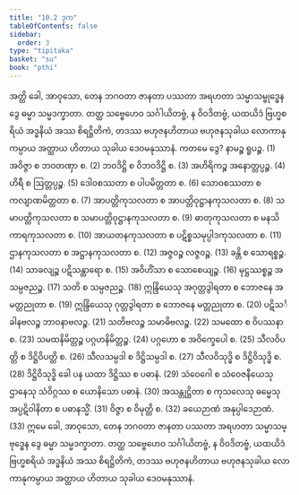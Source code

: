 ```yaml
---
title: "10.2 ဒုက"
tableOfContents: false
sidebar:
  order: 3
type: "tipitaka"
basket: "su"
book: "pthi"
---
```



<DynamicBreadcrumb />

<Division number="304" book="pthi">

<Paragraph number="783" book="pthi">
အတ္ထိ ခေါ, အာဝုသော, တေန ဘဂဝတာ ဇာနတာ ပဿတာ အရဟတာ သမ္မာသမ္ဗုဒ္ဓေန ဒွေ ဓမ္မာ သမ္မဒက္ခာတာ. တတ္ထ သဗ္ဗေဟေဝ သင်္ဂါယိတဗ္ဗံ, န ဝိဝဒိတဗ္ဗံ, ယထယိဒံ ဗြဟ္မစရိယံ အဒ္ဓနိယံ အဿ စိရဋ္ဌိတိကံ, တဒဿ ဗဟုဇနဟိတာယ ဗဟုဇနသုခါယ လောကာနုကမ္ပာယ အတ္ထာယ ဟိတာယ သုခါယ ဒေဝမနုဿာနံ. ကတမေ ဒွေ?
</Paragraph>

<Paragraph number="784" book="pthi">
နာမဉ္စ ရူပဉ္စ. (1)
</Paragraph>

<Paragraph number="785" book="pthi">
အဝိဇ္ဇာ စ ဘဝတဏှာ စ. (2)
</Paragraph>

<Paragraph number="786" book="pthi">
ဘဝဒိဋ္ဌိ စ ဝိဘဝဒိဋ္ဌိ စ. (3)
</Paragraph>

<Paragraph number="787" book="pthi">
အဟိရိကဉ္စ အနောတ္တပ္ပဉ္စ. (4)
</Paragraph>

<Paragraph number="788" book="pthi">
ဟိရီ စ ဩတ္တပ္ပဉ္စ. (5)
</Paragraph>

<Paragraph number="789" book="pthi">
ဒေါဝစဿတာ စ ပါပမိတ္တတာ စ. (6)
</Paragraph>

<Paragraph number="790" book="pthi">
သောဝစဿတာ စ ကလျာဏမိတ္တတာ စ. (7)
</Paragraph>

<Paragraph number="791" book="pthi">
အာပတ္တိကုသလတာ စ အာပတ္တိဝုဋ္ဌာနကုသလတာ စ. (8)
</Paragraph>

<Paragraph number="792" book="pthi">
သမာပတ္တိကုသလတာ စ သမာပတ္တိဝုဋ္ဌာနကုသလတာ စ. (9)
</Paragraph>

<Paragraph number="793" book="pthi">
ဓာတုကုသလတာ စ မနသိကာရကုသလတာ စ. (10)
</Paragraph>

<Paragraph number="794" book="pthi">
အာယတနကုသလတာ စ ပဋိစ္စသမုပ္ပါဒကုသလတာ စ. (11)
</Paragraph>

<Paragraph number="795" book="pthi">
ဌာနကုသလတာ စ အဋ္ဌာနကုသလတာ စ. (12)
</Paragraph>

<Paragraph number="796" book="pthi">
အဇ္ဇဝဉ္စ လဇ္ဇဝဉ္စ. (13)
</Paragraph>

<Paragraph number="797" book="pthi">
ခန္တိ စ သောရစ္စဉ္စ. (14)
</Paragraph>

<Paragraph number="798" book="pthi">
သာခလျဉ္စ ပဋိသန္ထာရော စ. (15)
</Paragraph>

<Paragraph number="799" book="pthi">
အဝိဟိံသာ စ သောစေယျဉ္စ. (16)
</Paragraph>

<Paragraph number="800" book="pthi">
မုဋ္ဌဿစ္စဉ္စ အသမ္ပဇညဉ္စ. (17)
</Paragraph>

<Paragraph number="801" book="pthi">
သတိ စ သမ္ပဇညဉ္စ. (18)
</Paragraph>

<Paragraph number="802" book="pthi">
ဣန္ဒြိယေသု အဂုတ္တဒွါရတာ စ ဘောဇနေ အမတ္တညုတာ စ. (19)
</Paragraph>

<Paragraph number="803" book="pthi">
ဣန္ဒြိယေသု ဂုတ္တဒွါရတာ စ ဘောဇနေ မတ္တညုတာ စ. (20)
</Paragraph>

<Paragraph number="804" book="pthi">
ပဋိသင်္ခါနဗလဉ္စ ဘာဝနာဗလဉ္စ. (21)
</Paragraph>

<Paragraph number="805" book="pthi">
သတိဗလဉ္စ သမာဓိဗလဉ္စ. (22)
</Paragraph>

<Paragraph number="806" book="pthi">
သမထော စ ဝိပဿနာ စ. (23)
</Paragraph>

<Paragraph number="807" book="pthi">
သမထနိမိတ္တဉ္စ ပဂ္ဂဟနိမိတ္တဉ္စ. (24)
</Paragraph>

<Paragraph number="808" book="pthi">
ပဂ္ဂဟော စ အဝိက္ခေပေါ စ. (25)
</Paragraph>

<Paragraph number="809" book="pthi">
သီလဝိပတ္တိ စ ဒိဋ္ဌိဝိပတ္တိ စ. (26)
</Paragraph>

<Paragraph number="810" book="pthi">
သီလသမ္ပဒါ စ ဒိဋ္ဌိသမ္ပဒါ စ. (27)
</Paragraph>

<Paragraph number="811" book="pthi">
သီလဝိသုဒ္ဓိ စ ဒိဋ္ဌိဝိသုဒ္ဓိ စ. (28)
</Paragraph>

<Paragraph number="812" book="pthi">
ဒိဋ္ဌိဝိသုဒ္ဓိ ခေါ ပန ယထာ ဒိဋ္ဌိဿ စ ပဓာနံ. (29)
</Paragraph>

<Paragraph number="813" book="pthi">
သံဝေဂေါ စ သံဝေဇနီယေသု ဌာနေသု သံဝိဂ္ဂဿ စ ယောနိသော ပဓာနံ. (30)
</Paragraph>

<Paragraph number="814" book="pthi">
အသန္တုဋ္ဌိတာ စ ကုသလေသု ဓမ္မေသု အပ္ပဋိဝါနိတာ စ ပဓာနသ္မိံ. (31)
</Paragraph>

<Paragraph number="815" book="pthi">
ဝိဇ္ဇာ စ ဝိမုတ္တိ စ. (32)
</Paragraph>

<Paragraph number="816" book="pthi">
ခယေဉာဏံ အနုပ္ပါဒေဉာဏံ. (33)
</Paragraph>

<Paragraph number="817" book="pthi">
ဣမေ ခေါ, အာဝုသော, တေန ဘဂဝတာ ဇာနတာ ပဿတာ အရဟတာ သမ္မာသမ္ဗုဒ္ဓေန ဒွေ ဓမ္မာ သမ္မဒက္ခာတာ. တတ္ထ သဗ္ဗေဟေဝ သင်္ဂါယိတဗ္ဗံ, န ဝိဝဒိတဗ္ဗံ, ယထယိဒံ ဗြဟ္မစရိယံ အဒ္ဓနိယံ အဿ စိရဋ္ဌိတိကံ, တဒဿ ဗဟုဇနဟိတာယ ဗဟုဇနသုခါယ လောကာနုကမ္ပာယ အတ္ထာယ ဟိတာယ သုခါယ ဒေဝမနုဿာနံ.
</Paragraph>
</Division>